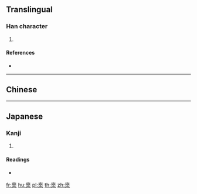 {{character info/new}}
==Translingual==

===Han character===
{{Han char|rn=75|rad=木|as=05|sn=9|four=|canj=JTD,XJTD|ids=⿳十廿木}}

# {{defn|Han|sort=木05}}

====References====
* {{Han ref|kx=0517.180|dkj=14594|hdz=21194.020|uh=67BD|ud=26557}}

----

==Chinese==
{{zh-see|枼|v}}

----

==Japanese==

===Kanji===
{{ja-kanji|grade=|rs=木05}}

# {{defn|lang=ja|sort=木05}}

====Readings====
* {{ja-readings|on=[[そう]] (sō), [[よう]] (yō)|kun=[[くわ]] (kuwa)}}

[[fr:枽]]
[[hu:枽]]
[[pl:枽]]
[[th:枽]]
[[zh:枽]]